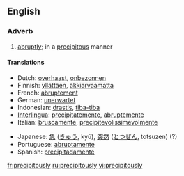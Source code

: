 ==English==

===Adverb===
{{en-adv}}

# [[abruptly]]; in a [[precipitous]] manner

====Translations====
{{top}}
* Dutch: [[overhaast]], [[onbezonnen]]
* Finnish: [[yllättäen]], [[äkkiarvaamatta]]
* French: [[abruptement]]
* German: [[unerwartet]]
* Indonesian: [[drastis]], [[tiba-tiba]]
* [[Interlingua]]: [[precipitatemente]], [[abruptemente]]
* Italian: [[bruscamente]], [[precipitevolissimevolmente]]
{{mid}}
* Japanese: [[急]] ([[きゅう]], kyū), [[突然]] ([[とつぜん]], totsuzen) (?)
* Portuguese: [[abruptamente]]
* Spanish: [[precipitadamente]]
{{bottom}}

[[fr:precipitously]]
[[ru:precipitously]]
[[vi:precipitously]]